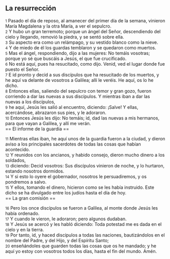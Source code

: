 == La resurrección ==

{{anchor|1}} <small>1</small> Pasado el día de reposo, al amanecer del primer día de la semana, vinieron María Magdalena y la otra María, a ver el sepulcro.<br>
{{anchor|2}} <small>2</small> Y hubo un gran terremoto; porque un ángel del Señor, descendiendo del cielo y llegando, removió la piedra, y se sentó sobre ella.<br>
{{anchor|3}} <small>3</small> Su aspecto era como un relámpago, y su vestido blanco como la nieve.<br>
{{anchor|4}} <small>4</small> Y de miedo de él los guardas temblaron y se quedaron como muertos.<br>
{{anchor|5}} <small>5</small> Mas el ángel, respondiendo, dijo a las mujeres: No temáis vosotras; porque yo sé que buscáis a Jesús, el que fue crucificado.<br>
{{anchor|6}} <small>6</small> No está aquí, pues ha resucitado, como dijo. Venid, ved el lugar donde fue puesto el Señor.<br>
{{anchor|7}} <small>7</small> E id pronto y decid a sus discípulos que ha resucitado de los muertos, y he aquí va delante de vosotros a Galilea; allí le veréis. He aquí, os lo he dicho.<br>
{{anchor|8}} <small>8</small> Entonces ellas, saliendo del sepulcro con temor y gran gozo, fueron corriendo a dar las nuevas a sus discípulos. Y mientras iban a dar las nuevas a los discípulos,<br>
{{anchor|9}} <small>9</small> he aquí, Jesús les salió al encuentro, diciendo: ¡Salve! Y ellas, acercándose, abrazaron sus pies, y le adoraron.<br>
{{anchor|10}} <small>10</small> Entonces Jesús les dijo: No temáis; id, dad las nuevas a mis hermanos, para que vayan a Galilea, y allí me verán.<br>
== El informe de la guardia ==

{{anchor|11}} <small>11</small> Mientras ellas iban, he aquí unos de la guardia fueron a la ciudad, y dieron aviso a los principales sacerdotes de todas las cosas que habían acontecido.<br>
{{anchor|12}} <small>12</small> Y reunidos con los ancianos, y habido consejo, dieron mucho dinero a los soldados,<br>
{{anchor|13}} <small>13</small> diciendo: Decid vosotros: Sus discípulos vinieron de noche, y lo hurtaron, estando nosotros dormidos.<br>
{{anchor|14}} <small>14</small> Y si esto lo oyere el gobernador, nosotros le persuadiremos, y os pondremos a salvo.<br>
{{anchor|15}} <small>15</small> Y ellos, tomando el dinero, hicieron como se les había instruido. Este dicho se ha divulgado entre los judíos hasta el día de hoy.<br>
== La gran comisión ==

{{anchor|16}} <small>16</small> Pero los once discípulos se fueron a Galilea, al monte donde Jesús les había ordenado.<br>
{{anchor|17}} <small>17</small> Y cuando le vieron, le adoraron; pero algunos dudaban.<br>
{{anchor|18}} <small>18</small> Y Jesús se acercó y les habló diciendo: Toda potestad me es dada en el cielo y en la tierra.<br>
{{anchor|19}} <small>19</small> Por tanto, id, y haced discípulos a todas las naciones, bautizándolos en el nombre del Padre, y del Hijo, y del Espíritu Santo;<br>
{{anchor|20}} <small>20</small> enseñándoles que guarden todas las cosas que os he mandado; y he aquí yo estoy con vosotros todos los días, hasta el fin del mundo. Amén.<br>
